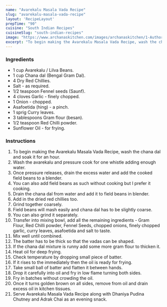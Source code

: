 ---
name: "Avarekalu Masala Vada Recipe"
slug: "avarekalu-masala-vada-recipe"
layout: 'RecipeLayout'
prepTime: "90"
cuisine: "South Indian Recipes"
cuisineSlug: "south-indian-recipes"
image: "https://www.archanaskitchen.com/images/archanaskitchen/1-Author/swathynandhini/AVAREKALU_MASALA_VADAI_1600.jpg"
excerpt: "To begin making the Avarekalu Masala Vada Recipe, wash the chana dal and soak it for an hour"
---

### Ingredients

- 1 cup Avarekalu / Lilva Beans.
- 1 cup Chana dal (Bengal Gram Dal).
- 4 Dry Red Chillies.
- Salt - as required.
- 1/2 teaspoon Fennel seeds (Saunf).
- 4 cloves Garlic - finely chopped.
- 1 Onion - chopped.
- Asafoetida (hing) - a pinch.
- 1 sprig Curry leaves.
- 3 tablespoons Gram flour (besan).
- 1/2 teaspoon Red Chilli powder.
- Sunflower Oil - for frying.

### Instructions

1. To begin making the Avarekalu Masala Vada Recipe, wash the chana dal and soak it for an hour.
1. Wash the avarekalu and pressure cook for one whistle adding enough water.
1. Once pressure releases, drain the excess water and add the cooked field beans to a blender.
1. You can also add field beans as such without cooking but I prefer it cooking.
1. Drain the chana dal from water and add it to field beans in blender.
1. Add in  the dried red chillies too.
1. Grind together coarsely.
1. Field beans will mash easily and chana dal has to be slightly coarse.
1. You can also grind it separately.
1. Transfer into mixing bowl, add all the remaining ingredients - Gram Flour, Red Chilli powder, Fennel Seeds, chopped onions, finely chopped garlic, curry leaves, asafoetida and salt to taste.
1.  Mix well until combined.
1. The batter has to be thick so that the vadas can be shaped.
1. If the chana dal mixture is runny add some more gram flour to thicken it.
1. Heat oil for deep frying.
1. Check temperature by dropping small piece of batter.
1. If it rises to the immediately then the oil is ready for frying.
1. Take small ball of batter and flatten it between hands.
1. Drop it carefully into oil and fry in low flame turning both sides.
1. Fry in batches without crowding the oil.
1. Once it turns golden brown on all sides, remove from oil and drain excess oil in kitchen tissues.
1. Serve Avarekalu Masala Vada Recipe along with Dhaniya Pudina Chutney and Adrak Chai as an evening snack.
